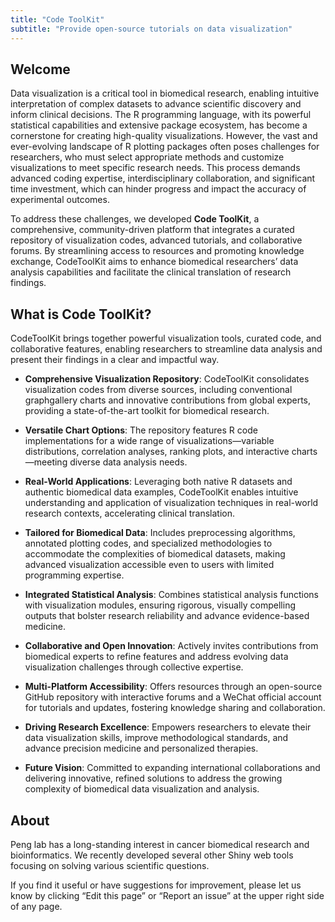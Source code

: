 ```yaml
---
title: "Code ToolKit"
subtitle: "Provide open-source tutorials on data visualization"
---
```


## Welcome {#welcome}

Data visualization is a critical tool in biomedical research, enabling intuitive interpretation of complex datasets to advance scientific discovery and inform clinical decisions. The R programming language, with its powerful statistical capabilities and extensive package ecosystem, has become a cornerstone for creating high-quality visualizations. However, the vast and ever-evolving landscape of R plotting packages often poses challenges for researchers, who must select appropriate methods and customize visualizations to meet specific research needs. This process demands advanced coding expertise, interdisciplinary collaboration, and significant time investment, which can hinder progress and impact the accuracy of experimental outcomes.

To address these challenges, we developed **Code ToolKit**, a comprehensive, community-driven platform that integrates a curated repository of visualization codes, advanced tutorials, and collaborative forums. By streamlining access to resources and promoting knowledge exchange, CodeToolKit aims to enhance biomedical researchers’ data analysis capabilities and facilitate the clinical translation of research findings.

## What is Code ToolKit?

CodeToolKit brings together powerful visualization tools, curated code, and collaborative features, enabling researchers to streamline data analysis and present their findings in a clear and impactful way.

-   **Comprehensive Visualization Repository**: CodeToolKit consolidates visualization codes from diverse sources, including conventional graphgallery charts and innovative contributions from global experts, providing a state-of-the-art toolkit for biomedical research.

-   **Versatile Chart Options**: The repository features R code implementations for a wide range of visualizations—variable distributions, correlation analyses, ranking plots, and interactive charts—meeting diverse data analysis needs.

-   **Real-World Applications**: Leveraging both native R datasets and authentic biomedical data examples, CodeToolKit enables intuitive understanding and application of visualization techniques in real-world research contexts, accelerating clinical translation.

-   **Tailored for Biomedical Data**: Includes preprocessing algorithms, annotated plotting codes, and specialized methodologies to accommodate the complexities of biomedical datasets, making advanced visualization accessible even to users with limited programming expertise.

-   **Integrated Statistical Analysis**: Combines statistical analysis functions with visualization modules, ensuring rigorous, visually compelling outputs that bolster research reliability and advance evidence-based medicine.

-   **Collaborative and Open Innovation**: Actively invites contributions from biomedical experts to refine features and address evolving data visualization challenges through collective expertise.

-   **Multi-Platform Accessibility**: Offers resources through an open-source GitHub repository with interactive forums and a WeChat official account for tutorials and updates, fostering knowledge sharing and collaboration.

-   **Driving Research Excellence**: Empowers researchers to elevate their data visualization skills, improve methodological standards, and advance precision medicine and personalized therapies.

-   **Future Vision**: Committed to expanding international collaborations and delivering innovative, refined solutions to address the growing complexity of biomedical data visualization and analysis.

## About

Peng lab has a long-standing interest in cancer biomedical research and bioinformatics. We recently developed several other Shiny web tools focusing on solving various scientific questions.

::: callout-note
If you find it useful or have suggestions for improvement, please let us know by clicking "Edit this page" or "Report an issue" at the upper right side of any page.
:::
